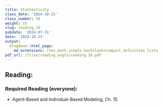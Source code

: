 ```yaml
---
title: Stochasticity
class_date: '2024-10-23'
class_number: 18
weight: 18
slug: reading_18
pubdate: '2024-07-31'
date: '2024-10-23'
output:
  blogdown::html_page:
    md_extensions: +tex_math_single_backslash+compact_definition_lists
pdf_url: /files/reading_asgts/reading_18.pdf
---
```

## Reading:

### Required Reading (everyone):

* Agent-Based and Individual-Based Modeling, Ch. 15.


